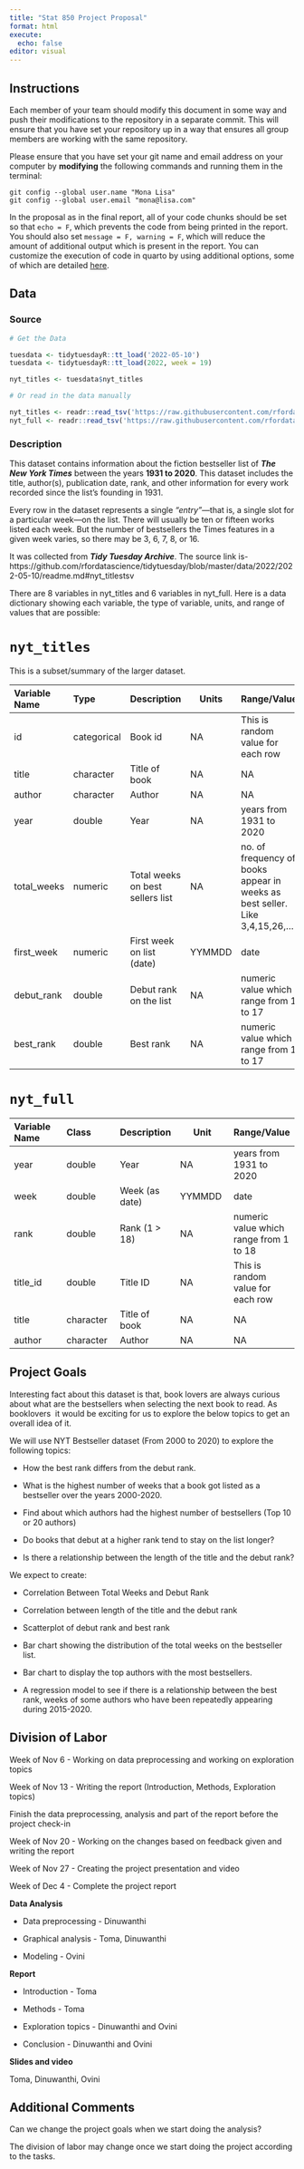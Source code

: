 ```yaml
---
title: "Stat 850 Project Proposal"
format: html
execute:
  echo: false
editor: visual
---
```


## Instructions

Each member of your team should modify this document in some way and push their modifications to the repository in a separate commit. This will ensure that you have set your repository up in a way that ensures all group members are working with the same repository.

Please ensure that you have set your git name and email address on your computer by **modifying** the following commands and running them in the terminal:

```         
git config --global user.name "Mona Lisa"
git config --global user.email "mona@lisa.com"
```

In the proposal as in the final report, all of your code chunks should be set so that `echo = F`, which prevents the code from being printed in the report. You should also set `message = F, warning = F`, which will reduce the amount of additional output which is present in the report. You can customize the execution of code in quarto by using additional options, some of which are detailed [here](https://quarto.org/docs/computations/execution-options.html).

## Data

### Source

```r

# Get the Data

tuesdata <- tidytuesdayR::tt_load('2022-05-10')
tuesdata <- tidytuesdayR::tt_load(2022, week = 19)

nyt_titles <- tuesdata$nyt_titles

# Or read in the data manually

nyt_titles <- readr::read_tsv('https://raw.githubusercontent.com/rfordatascience/tidytuesday/master/data/2022/2022-05-10/nyt_titles.tsv')
nyt_full <- readr::read_tsv('https://raw.githubusercontent.com/rfordatascience/tidytuesday/master/data/2022/2022-05-10/nyt_full.tsv')

```

### Description

This dataset contains information about the fiction bestseller list of ***The New York Times*** between the years **1931 to 2020**. This dataset includes the title, author(s), publication date, rank, and other information for every work recorded since the list's founding in 1931.

Every row in the dataset represents a single *"entry"*---that is, a single slot for a particular week---on the list. There will usually be ten or fifteen works listed each week. But the number of bestsellers the Times features in a given week varies, so there may be 3, 6, 7, 8, or 16.

It was collected from ***Tidy Tuesday Archive***. The source link is- https://github.com/rfordatascience/tidytuesday/blob/master/data/2022/2022-05-10/readme.md#nyt_titlestsv

There are 8 variables in nyt_titles and 6 variables in nyt_full. Here is a data dictionary showing each variable, the type of variable, units, and range of values that are possible:

# `nyt_titles`

This is a subset/summary of the larger dataset.

| Variable Name | Type        | Description                      | Units  | Range/Value                                                                  |
|:-------------|:-------------|:-------------|--------------|-----------------|
| id            | categorical | Book id                          | NA     | This is random value for each row                                            |
| title         | character   | Title of book                    | NA     | NA                                                                           |
| author        | character   | Author                           | NA     | NA                                                                           |
| year          | double      | Year                             | NA     | years from 1931 to 2020                                                      |
| total_weeks   | numeric     | Total weeks on best sellers list | NA     | no. of frequency of books appear in weeks as best seller. Like 3,4,15,26,... |
| first_week    | numeric     | First week on list (date)        | YYMMDD | date                                                                         |
| debut_rank    | double      | Debut rank on the list           | NA     | numeric value which range from 1 to 17                                       |
| best_rank     | double      | Best rank                        | NA     | numeric value which range from 1 to 17                                       |

# `nyt_full`

| Variable Name | Class     | Description    | Unit   | Range/Value                            |
|:-------------|:-------------|:-------------|--------------|----------------|
| year          | double    | Year           | NA     | years from 1931 to 2020                |
| week          | double    | Week (as date) | YYMMDD | date                                   |
| rank          | double    | Rank (1 \> 18) | NA     | numeric value which range from 1 to 18 |
| title_id      | double    | Title ID       | NA     | This is random value for each row      |
| title         | character | Title of book  | NA     | NA                                     |
| author        | character | Author         | NA     | NA                                     |

## Project Goals

Interesting fact about this dataset is that, book lovers are always curious about what are the bestsellers when selecting the next book to read. As booklovers  it would be exciting for us to explore the below topics to get an overall idea of it. 

We will use NYT Bestseller dataset (From 2000 to 2020) to explore the following topics:

-   How the best rank differs from the debut rank.

-   What is the highest number of weeks that a book got listed as a bestseller over the years 2000-2020.

-   Find about which authors had the highest number of bestsellers (Top 10 or 20 authors)

-   Do books that debut at a higher rank tend to stay on the list longer?

-   Is there a relationship between the length of the title and the debut rank?

We expect to create:

-   Correlation Between Total Weeks and Debut Rank

-   Correlation between length of the title and the debut rank

-   Scatterplot of debut rank and best rank

-   Bar chart showing the distribution of the total weeks on the bestseller list.

-   Bar chart to display the top authors with the most bestsellers.

-   A regression model to see if there is a relationship between the best rank, weeks of some authors who have been repeatedly appearing during 2015-2020.

## Division of Labor

Week of Nov 6 - Working on data preprocessing and working on exploration topics 

Week of Nov 13 - Writing the report (Introduction, Methods, Exploration topics)

Finish the data preprocessing, analysis and part of the report before the project check-in

Week of Nov 20 - Working on the changes based on feedback given and writing the report

Week of Nov 27 - Creating the project presentation and video

Week of Dec 4 - Complete the project report

**Data Analysis**

-   Data preprocessing - Dinuwanthi

-   Graphical analysis - Toma, Dinuwanthi

-   Modeling - Ovini

**Report**

-   Introduction - Toma

-   Methods - Toma 

-   Exploration topics - Dinuwanthi and Ovini

-   Conclusion - Dinuwanthi and Ovini

**Slides and video**

Toma, Dinuwanthi, Ovini

## Additional Comments

Can we change the project goals when we start doing the analysis?

The division of labor may change once we start doing the project according to the tasks.
